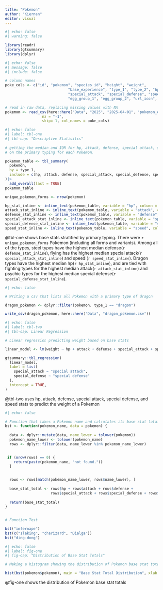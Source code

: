 ```yaml
---
title: "Pokemon"
author: "Kiernan"
editor: visual
---
```


```r
#| echo: false
#| warning: false

library(readr)
library(gtsummary)
library(dplyr)
```

```r
#| echo: false
#| message: false
#| include: false

# column names
poke_cols <- c("id", "pokemon", "species_id", "height", "weight",
							 "base_experience", "type_1", "type_2", "hp", "attack", "defense",
							 "special_attack", "special_defense", "speed", "color_1", "color_2", "color_f",   
							 "egg_group_1", "egg_group_2", "url_icon", "generation_id", "url_image")

# read in raw data, replacing missing values with NA
pokemon <- read_csv(here::here("Data", "2025", "2025-04-01", "pokemon_df.csv"),
				 na = "-1",
				 skip= 1, col_names = poke_cols)
```

```r
#| echo: false
#| label: tbl-one
#| tbl-cap: "Descriptive Statisitcs"
 
# getting the median and IQR for hp, attack, defense, special attack, special defense, and sped stats based
# on the primary typing for each Pokemon.

pokemon_table <- tbl_summary(
  pokemon,
  by = type_1,
  include = c(hp, attack, defense, special_attack, special_defense, speed)
)|> 
  add_overall(last = TRUE)
pokemon_table

unique_pokemon_forms <- nrow(pokemon)

hp_stat_inline <- inline_text(pokemon_table, variable = "hp", column = "dragon", pattern = "{median}")
attack_stat_inline <- inline_text(pokemon_table, variable = "attack", column = "fighting", pattern = "{median}")
defense_stat_inline <- inline_text(pokemon_table, variable = "defense", column = "steel", pattern = "{median}")
special_attack_stat_inline <- inline_text(pokemon_table, variable = "special_attack", column = "flying", pattern = "{median}")
special_defense_stat_inline <- inline_text(pokemon_table, variable = "special_defense", column = "psychic", pattern = "{median}")
speed_stat_inline <- inline_text(pokemon_table, variable = "speed", column = "flying", pattern = "{median}")
```

@tbl-one shows base stats stratified by primary typing. There were `r unique_pokemon_forms` Pokemon (including all forms and variants). Among all of the types, steel types have the highest median defense(`r defense_stat_inline`), flying has the highest median special attack(`r special_attack_stat_inline`) and speed (`r speed_stat_inline`). Dragon types have the highest median hp(`r hp_stat_inline`), and are tied with fighting types for the highest median attack(`r attack_stat_inline`) and psychic types for the highest median special defense(`r special_defense_stat_inline`).

```r
#| echo: false

# Writing a csv that lists all Pokemon with a primary type of dragon

dragon_pokemon <- dplyr::filter(pokemon, type_1 == "dragon")

write_csv(dragon_pokemon, here::here("Data", "dragon_pokemon.csv"))

```

```r
#| echo: false
#| label: tbl-two
#| tbl-cap: Linear Regression

# Linear regression predicting weight based on base stats

linear_model <- lm(weight ~ hp + attack + defense + special_attack + special_defense + speed, data = pokemon)

gtsummary::tbl_regression(
  linear_model,
  label = list(
    special_attack ~ "special attack",
    special_defense ~ "special defense"
  ),
  intercept = TRUE,
)
```

@tbl-two uses hp, attack, defense, special attack, special defense, and speed stats to predict the weight of a Pokemon

```r
#| echo: false

# Function that takes a Pokemon name and calculates its base stat total
bst <- function(pokemon_name, data = pokemon) {
  
  data <- dplyr::mutate(data, name_lower = tolower(pokemon))
  pokemon_name_lower <- tolower(pokemon_name)
  rows <- dplyr::filter(data, name_lower %in% pokemon_name_lower)

  
 if (nrow(rows) == 0) {
    return(paste(pokemon_name, "not found."))
  }
  

  rows <- rows[match(pokemon_name_lower, rows$name_lower), ]
  
  base_stat_total <- rows$hp + rows$attack + rows$defense +
                     rows$special_attack + rows$special_defense + rows$speed
  
  return(base_stat_total) 
}  
  
```

```r
# Function Test

bst("infernape")
bst(c("slaking", "charizard", "Dialga"))
bst("ding-dong")
```

```r
#| echo: false
#| label: fig-one
#| fig-cap: "Distribution of Base Stat Totals"

# Making a histogram showing the distribution of Pokemon base stat totals

hist(bst(pokemon$pokemon), main = "Base Stat Total Distribution", xlab = "Base Stat Totals")
```

@fig-one shows the distribution of Pokemon base stat totals
